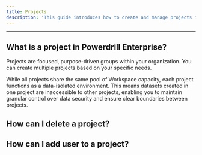 ```yaml
---
title: Projects
description: 'This guide introduces how to create and manage projects in your organization'
---
```



---

## What is a project in Powerdrill Enterprise?

Projects are focused, purpose-driven groups within your organization. You can create multiple projects based on your specific needs.

While all projects share the same pool of Workspace capacity, each project functions as a data-isolated environment. This means datasets created in one project are inaccessible to other projects, enabling you to maintain granular control over data security and ensure clear boundaries between projects.



## How can I delete a project?




## How can I add user to a project?